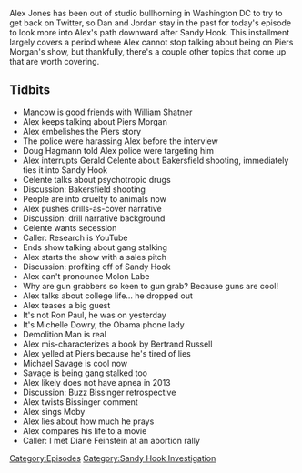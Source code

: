 {{DEFAULTSORT:
    #_EPISODE_0289:January 10-13, 2013
}}{{Episode
    | title             = January 10-13, 2013
    | caption           = [https://knowledgefight.libsyn.com/knowledge-fight-january-10-13-2013 Listen to this episode on Libsyn]
    | episodeNumber     = 289
    | length            = 01:25:53
    | airDate           = April 26, 2019
    | coverageStartDate = January 10, 2013
    | coverageEndDate   = January 13, 2013
    | episodeType       = [[:Category:Sandy Hook Investigation|Sandy Hook Investigation]]
    | appearance        = [[Gary Busey]], [[Mancow]], [[William Shatner]], [[Piers Morgan]], [[Doug Hagmann]], [[Gerald Celente]], [[Shepard Ambellas]], [[Michele Dowry]], [[Bertrand Russell]], [[Michael Savage]], [[Buzz Bissinger]], [[Diane Feinstein]]
    | oocDrop           = Complete Creepville; I know Gary Busey; I don't want to be here
    | previousEpisode   = [[288: January 7-9, 2013]]
    | nextEpisode       = [[290: April 25-26, 2019]]
}}

{{Stub}}

Alex Jones has been out of studio bullhorning in Washington DC to try to get back on Twitter, so Dan and Jordan stay in the past for today's episode to look more into Alex's path downward after Sandy Hook. This installment largely covers a period where Alex cannot stop talking about being on Piers Morgan's show, but thankfully, there's a couple other topics that come up that are worth covering.

==Tidbits==

*Mancow is good friends with William Shatner
*Alex keeps talking about Piers Morgan
*Alex embelishes the Piers story
*The police were harassing Alex before the interview
*Doug Hagmann told Alex police were targeting him
*Alex interrupts Gerald Celente about Bakersfield shooting, immediately ties it into Sandy Hook
*Celente talks about psychotropic drugs
*Discussion: Bakersfield shooting
*People are into cruelty to animals now
*Alex pushes drills-as-cover narrative
*Discussion: drill narrative background
*Celente wants secession
*Caller: Research is YouTube
*Ends show talking about gang stalking
*Alex starts the show with a sales pitch
*Discussion: profiting off of Sandy Hook
*Alex can't pronounce Molon Labe
*Why are gun grabbers so keen to gun grab? Because guns are cool!
*Alex talks about college life... he dropped out
*Alex teases a big guest
*It's not Ron Paul, he was on yesterday
*It's Michelle Dowry, the Obama phone lady
*Demolition Man is real
*Alex mis-characterizes a book by Bertrand Russell
*Alex yelled at Piers because he's tired of lies
*Michael Savage is cool now
*Savage is being gang stalked too
*Alex likely does not have apnea in 2013
*Discussion: Buzz Bissinger retrospective
*Alex twists Bissinger comment
*Alex sings Moby
*Alex lies about how much he prays
*Alex compares his life to a movie
*Caller: I met Diane Feinstein at an abortion rally

[[Category:Episodes]]
[[Category:Sandy Hook Investigation]]
